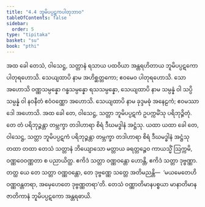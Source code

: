 ```yaml
---
title: "4.4 ဘူမိပပ္ပဋကပါတုဘာဝ"
tableOfContents: false
sidebar:
  order: 5
type: "tipitaka"
basket: "su"
book: "pthi"
---
```



<DynamicBreadcrumb />

<Division number="123" book="pthi" e="ch" v="8" p="71">

<Paragraph number="256" book="pthi">
အထ ခေါ တေသံ, ဝါသေဋ္ဌ, သတ္တာနံ ရသာယ ပထဝိယာ အန္တရဟိတာယ ဘူမိပပ္ပဋကော ပါတုရဟောသိ. သေယျထာပိ နာမ အဟိစ္ဆတ္တကော; ဧဝမေဝ ပါတုရဟောသိ. သော အဟောသိ ဝဏ္ဏသမ္ပန္နော ဂန္ဓသမ္ပန္နော ရသသမ္ပန္နော, သေယျထာပိ နာမ သမ္ပန္နံ ဝါ သပ္ပိ သမ္ပန္နံ ဝါ နဝနီတံ ဧဝံဝဏ္ဏော အဟောသိ. သေယျထာပိ နာမ ခုဒ္ဒမဓုံ အနေဠကံ; ဧဝမဿာဒေါ အဟောသိ.
</Paragraph>

<Paragraph number="257" book="pthi">
အထ ခေါ တေ, ဝါသေဋ္ဌ, သတ္တာ ဘူမိပပ္ပဋကံ ဥပက္ကမိံသု ပရိဘုဉ္ဇိတုံ. တေ တံ ပရိဘုဉ္ဇန္တာ တမ္ဘက္ခာ တဒါဟာရာ စိရံ ဒီဃမဒ္ဓါနံ အဋ္ဌံသု. ယထာ ယထာ ခေါ တေ, ဝါသေဋ္ဌ, သတ္တာ ဘူမိပပ္ပဋကံ ပရိဘုဉ္ဇန္တာ တမ္ဘက္ခာ တဒါဟာရာ စိရံ ဒီဃမဒ္ဓါနံ အဋ္ဌံသု တထာ တထာ တေသံ သတ္တာနံ ဘိယျောသော မတ္တာယ ခရတ္တဉ္စေဝ ကာယသ္မိံ ဩက္ကမိ, ဝဏ္ဏဝေဝဏ္ဏတာ စ ပညာယိတ္ထ. ဧကိဒံ သတ္တာ ဝဏ္ဏဝန္တော ဟောန္တိ, ဧကိဒံ သတ္တာ ဒုဗ္ဗဏ္ဏာ. တတ္ထ ယေ တေ သတ္တာ ဝဏ္ဏဝန္တော, တေ ဒုဗ္ဗဏ္ဏေ သတ္တေ အတိမညန္တိ—  ‘မယမေတေဟိ ဝဏ္ဏဝန္တတရာ, အမှေဟေတေ ဒုဗ္ဗဏ္ဏတရာ’တိ. တေသံ ဝဏ္ဏာတိမာနပစ္စယာ မာနာတိမာနဇာတိကာနံ ဘူမိပပ္ပဋကော အန္တရဓာယိ.
</Paragraph>
</Division>